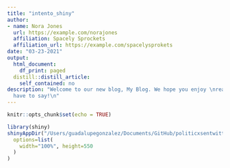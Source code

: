 ```yaml
---
title: "intento_shiny"
author:
- name: Nora Jones
  url: https://example.com/norajones
  affiliation: Spacely Sprockets
  affiliation_url: https://example.com/spacelysprokets
date: "03-23-2021"
output:
  html_document:
    df_print: paged
  distill::distill_article:
    self_contained: no
description: "Welcome to our new blog, My Blog. We hope you enjoy \nreading what we
  have to say!\n"
---
```


```r
knitr::opts_chunk$set(echo = TRUE)
```


```r
library(shiny)
shinyAppDir("/Users/guadalupegonzalez/Documents/GitHub/politicxsentwitteR/guadag12_blog/_posts/intento_shiny/shiny/",
  options=list(
    width="100%", height=550
  )
) 
```
